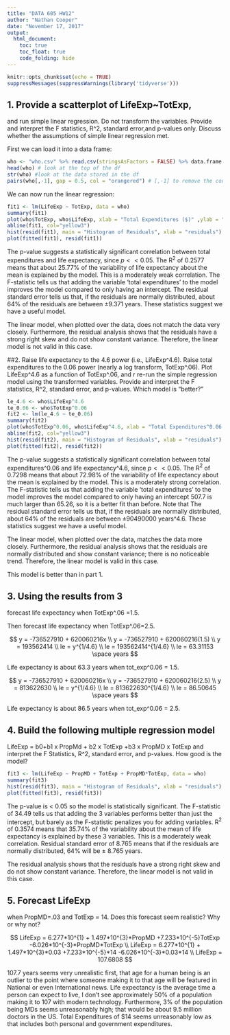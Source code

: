 ---
title: "DATA 605 HW12"
author: "Nathan Cooper"
date: "November 17, 2017"
output: 
  html_document:
    toc: true
    toc_float: true
    code_folding: hide
---

```{r setup, include=FALSE}
knitr::opts_chunk$set(echo = TRUE)
suppressMessages(suppressWarnings(library('tidyverse')))
```

## 1.  Provide a scatterplot of LifeExp~TotExp, 
and run simple linear regression. Do not transform the 
variables. Provide and interpret the F statistics, R^2, standard error,and p-values only. Discuss 
whether the assumptions of simple linear regression met.

First we can load it into a data frame:

```{r, who, eval=TRUE}
who <- "who.csv" %>% read.csv(stringsAsFactors = FALSE) %>% data.frame
head(who) # look at the top of the df
str(who) #look at the data stored in the df
pairs(who[,-1], gap = 0.5, col = "orangered") # [,-1] to remove the country name colunm
```

We can now run the linear regression:

```{r lr1, eval=TRUE}
fit1 <- lm(LifeExp ~ TotExp, data = who)
summary(fit1)
plot(who$TotExp, who$LifeExp, xlab = "Total Expenditures ($)" ,ylab = "Life Expectancy (yrs)", col = "steelblue")
abline(fit1, col="yellow3")
hist(resid(fit1), main = "Histogram of Residuals", xlab = "residuals")
plot(fitted(fit1), resid(fit1))
```

The p-value suggests a statistically significant correlation between total expenditures and life expectancy, since $p<<0.05$. The R$^2$ of 0.2577 means that about 25.77% of the variability of life expectancy about the mean is explained by the model. This is a moderately weak correlation. The F-statistic tells us that adding the variable 'total expenditures' to the model improves the model compared to only having an intercept. The residual standard error tells us that, if the residuals are normally distributed, about 64% of the residuals are between $\pm 9.371$ years. These statistics suggest we have a useful model. 

The linear model, when plotted over the data, does not match the data very closely. Furthermore, the residual analysis shows that the residuals have a strong right skew and do not show constant variance. Therefore, the linear model is not valid in this case.

##2.  Raise life expectancy to the 4.6 power 
(i.e., LifeExp^4.6). Raise total expenditures to the 0.06 
power (nearly a log transform, TotExp^.06). Plot LifeExp^4.6 as a function of TotExp^.06, and r 
re-run the simple regression model using the transformed variables. Provide and interpret the F 
statistics, R^2, standard error, and p-values. Which model is "better?"

```{r lr2, eval=TRUE}
le_4.6 <- who$LifeExp^4.6
te_0.06 <- who$TotExp^0.06
fit2 <- lm(le_4.6 ~ te_0.06)
summary(fit2)
plot(who$TotExp^0.06, who$LifeExp^4.6, xlab = "Total Expenditures^0.06 ($^0.06)" ,ylab = "Life Expectancy^4.6 (yrs^0.06)", col = "steelblue")
abline(fit2, col="yellow3")
hist(resid(fit2), main = "Histogram of Residuals", xlab = "residuals")
plot(fitted(fit2), resid(fit2))
```

The p-value suggests a statistically significant correlation between total expenditures^0.06 and life expectancy^4.6, since $p<<0.05$. The R$^2$ of 0.7298 means that about 72.98% of the variability of life expectancy about the mean is explained by the model. This is a moderately strong correlation. The F-statistic tells us that adding the variable 'total expenditures' to the model improves the model compared to only having an intercept 507.7 is much larger than 65.26, so it is a better fit than before. Note that The residual standard error tells us that, if the residuals are normally distributed, about 64% of the residuals are between $\pm 90490000$ years^4.6. These statistics suggest we have a useful model. 

The linear model, when plotted over the data, matches the data more closely. Furthermore, the residual analysis shows that the residuals are normally distributed and show constant variance; there is no noticeable trend. Therefore, the linear model is valid in this case.

This model is better than in part 1.

## 3.  Using the results from 3
forecast life expectancy when TotExp^.06 =1.5. 

Then forecast life 
expectancy when TotExp^.06=2.5. 

$$
y = -736527910 + 620060216x \\
y = -736527910 + 620060216(1.5) \\
y = 193562414 \\
le = y^{1/4.6} \\
le = 193562414^{1/4.6} \\
le = 63.31153 \space years
$$

Life expectancy is about 63.3 years when tot_exp^0.06 = 1.5.

$$
y = -736527910 + 620060216x \\
y = -736527910 + 620060216(2.5) \\
y = 813622630 \\
le = y^{1/4.6} \\
le = 813622630^{1/4.6} \\
le = 86.50645 \space years
$$

Life expectancy is about 86.5 years when tot_exp^0.06 = 2.5.

## 4.  Build the following multiple regression model 
LifeExp = b0+b1 x PropMd + b2 x TotExp +b3 x PropMD x TotExp
and interpret the F Statistics, R^2, standard error, 
and p-values. How good is the model?

```{r lr3, eval=TRUE}
fit3 <- lm(LifeExp ~ PropMD + TotExp + PropMD*TotExp, data = who)
summary(fit3)
hist(resid(fit3), main = "Histogram of Residuals", xlab = "residuals")
plot(fitted(fit3), resid(fit3))
```

The p-value is < 0.05 so the model is statistically significant. The F-statistic of 34.49 tells us that adding the 3 variables performs better than just the intercept, but barely as the F-statistic penalizes you for adding variables. R$^2$ of 0.3574 means that 35.74% of the variability about the mean of life expectancy is explained by these 3 variables. This is a moderately weak correlation. Residual standard error of 8.765 means that if the residuals are normally distributed, 64% will be $\pm$ 8.765 years.

The residual analysis shows that the residuals have a strong right skew and do not show constant variance. Therefore, the linear model is not valid in this case.

## 5.   Forecast LifeExp 
when PropMD=.03 and TotExp = 14. Does this forecast seem realistic? Why 
or why not?

$$
LifeExp = 6.277*10^{1} + 1.497*10^{3}*PropMD +7.233*10^{-5}TotExp -6.026*10^{-3}*PropMD*TotExp \\
LifeExp = 6.277*10^{1} + 1.497*10^{3}*0.03 +7.233*10^{-5}*14 -6.026*10^{-3}*0.03*14 \\
LifeExp = 107.6808
$$

107.7 years seems very unrealistic first, that age for a human being is an outlier to the point where someone making it to that age will be featured in National or even International news. Life expectancy is the average time a person can expect to live, I don't see approximately 50% of a population making it to 107 with modern technology. Furthermore, 3% of the population being MDs seems unreasonably high; that would be about 9.5 million doctors in the US. Total Expenditures of $14 seems unreasonably low as that includes both personal and government expenditures. 